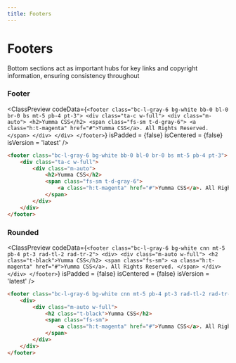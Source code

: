```yaml
---
title: Footers
---
```



# Footers

Bottom sections act as important hubs for key links and copyright information, ensuring consistency throughout

### Footer

<ClassPreview
  codeData={`
    <footer class="bc-l-gray-6 bg-white bb-0 bl-0 br-0 bs mt-5 pb-4 pt-3">
        <div class="ta-c w-full">
            <div class="m-auto">
                <h2>Yumma CSS</h2>
                <span class="fs-sm t-d-gray-6">
                    <a class="h:t-magenta" href="#">Yumma CSS</a>. All Rights Reserved.
                </span>
            </div>
        </div>
    </footer>
  `}
  isPadded = {false}
  isCentered = {false}
  isVersion = 'latest'
/>

```html
<footer class="bc-l-gray-6 bg-white bb-0 bl-0 br-0 bs mt-5 pb-4 pt-3">
    <div class="ta-c w-full">
        <div class="m-auto">
            <h2>Yumma CSS</h2>
            <span class="fs-sm t-d-gray-6">
                <a class="h:t-magenta" href="#">Yumma CSS</a>. All Rights Reserved.
            </span>
        </div>
    </div>
</footer>
```

### Rounded

<ClassPreview
  codeData={`
    <footer class="bc-l-gray-6 bg-white cnn mt-5 pb-4 pt-3 rad-tl-2 rad-tr-2">
        <div>
            <div class="m-auto w-full">
                <h2 class="t-black">Yumma CSS</h2>
                <span class="fs-sm">
                    <a class="h:t-magenta" href="#">Yumma CSS</a>. All Rights Reserved.
                </span>
            </div>
        </div>
    </footer>
  `}
  isPadded = {false}
  isCentered = {false}
  isVersion = 'latest'
/>

```html
<footer class="bc-l-gray-6 bg-white cnn mt-5 pb-4 pt-3 rad-tl-2 rad-tr-2">
    <div>
        <div class="m-auto w-full">
            <h2 class="t-black">Yumma CSS</h2>
            <span class="fs-sm">
                <a class="h:t-magenta" href="#">Yumma CSS</a>. All Rights Reserved.
            </span>
        </div>
    </div>
</footer>
```
